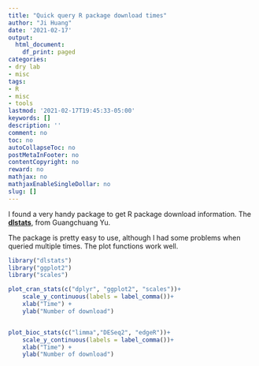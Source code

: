 ```yaml
---
title: "Quick query R package download times"
author: "Ji Huang"
date: '2021-02-17'
output:
  html_document:
    df_print: paged
categories:
- dry lab
- misc
tags:
- R
- misc
- tools
lastmod: '2021-02-17T19:45:33-05:00'
keywords: []
description: ''
comment: no
toc: no
autoCollapseToc: no
postMetaInFooter: no
contentCopyright: no
reward: no
mathjax: no
mathjaxEnableSingleDollar: no
slug: []
---
```


I found a very handy package to get R package download information. The **[dlstats](https://cran.r-project.org/web/packages/dlstats/index.html)**, from Guangchuang Yu.


<!--more-->

The package is pretty easy to use, although I had some problems when queried multiple times.
The plot functions work well.

```r
library("dlstats")
library("ggplot2")
library("scales")

plot_cran_stats(c("dplyr", "ggplot2", "scales"))+
    scale_y_continuous(labels = label_comma())+
    xlab("Time") +
    ylab("Number of download")


plot_bioc_stats(c("limma","DESeq2", "edgeR"))+
    scale_y_continuous(labels = label_comma())+
    xlab("Time") +
    ylab("Number of download")
```

